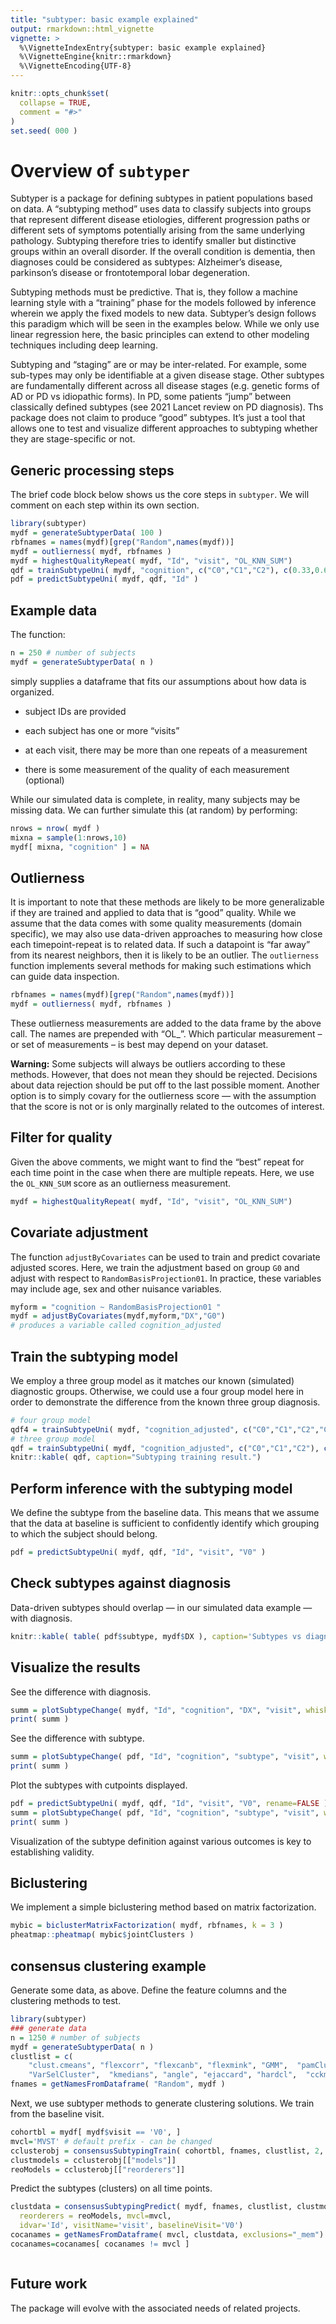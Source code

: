 ```yaml
---
title: "subtyper: basic example explained"
output: rmarkdown::html_vignette
vignette: >
  %\VignetteIndexEntry{subtyper: basic example explained}
  %\VignetteEngine{knitr::rmarkdown}
  %\VignetteEncoding{UTF-8}
---
```


```r
knitr::opts_chunk$set(
  collapse = TRUE,
  comment = "#>"
)
set.seed( 000 )
```

# Overview of `subtyper`

Subtyper is a package for defining subtypes in patient populations based on data.
A "subtyping method" uses data to classify subjects into groups that represent
different disease etiologies, different progression paths or different sets of
symptoms potentially arising from the same underlying pathology.  Subtyping
therefore tries to identify smaller but distinctive groups within an overall
disorder.  If the overall condition is dementia, then diagnoses could be
considered as subtypes:
Alzheimer's disease, parkinson's disease or frontotemporal lobar degeneration.

Subtyping methods must be predictive.  That is, they follow a machine learning
style with a "training" phase for the models followed by inference wherein we
apply the fixed models to new data.  Subtyper's design follows this paradigm
which will be seen in the examples below.  While we only use linear regression
here, the basic principles can extend to other modeling techniques including
deep learning.

Subtyping and "staging" are or may be inter-related.  For example, some sub-types
may only be identifiable at a given disease stage.  Other subtypes are fundamentally
different across all disease stages (e.g. genetic forms of AD or PD vs idiopathic forms).
In PD, some patients "jump" between classically defined subtypes (see 2021 Lancet
  review on PD diagnosis).
Ths package does not claim to produce "good" subtypes.  It's just a tool that
allows one to test and visualize different approaches to subtyping whether they
are stage-specific or not.

## Generic processing steps

The brief code block below shows us the core steps in `subtyper`.  We will
comment on each step within its own section.

```r
library(subtyper)
mydf = generateSubtyperData( 100 )
rbfnames = names(mydf)[grep("Random",names(mydf))]
mydf = outlierness( mydf, rbfnames )
mydf = highestQualityRepeat( mydf, "Id", "visit", "OL_KNN_SUM")
qdf = trainSubtypeUni( mydf, "cognition", c("C0","C1","C2"), c(0.33,0.66) )
pdf = predictSubtypeUni( mydf, qdf, "Id" )
```

## Example data

The function:

```r
n = 250 # number of subjects
mydf = generateSubtyperData( n )
```

simply supplies a dataframe that fits our assumptions about how data is organized.

* subject IDs are provided

* each subject has one or more "visits"

* at each visit, there may be more than one repeats of a measurement

* there is some measurement of the quality of each measurement (optional)

While our simulated data is complete, in reality,
many subjects may be missing data.   We can further simulate this  (at random) by
performing:

```r
nrows = nrow( mydf )
mixna = sample(1:nrows,10)
mydf[ mixna, "cognition" ] = NA
```

## Outlierness

It is important to note that these methods are likely to be more generalizable
if they are trained and applied to data that is "good" quality.
While we assume that the data comes with some quality measurements (domain specific),
we may also use data-driven approaches to measuring how close each timepoint-repeat
is to related data.  If such a datapoint is "far away" from its nearest neighbors,
then it is likely to be an outlier.  The `outlierness` function implements
several methods for making such estimations which can guide data inspection.

```r
rbfnames = names(mydf)[grep("Random",names(mydf))]
mydf = outlierness( mydf, rbfnames )
```

These outlierness measurements are added to the data frame by the above call.
The names are prepended with "OL_".  Which particular measurement -- or set of
measurements -- is best may depend on your dataset.


**Warning:** Some subjects will always be outliers according to these methods.
However, that does not mean they should be rejected.  Decisions about data
rejection should be put off to the last possible moment.  Another option is to
simply covary for the outlierness score --- with the assumption that the score
is not or is only marginally related to the outcomes of interest.

## Filter for quality

Given the above comments, we might want to find the "best" repeat for each
time point in the case when there are multiple repeats.  Here, we use the
`OL_KNN_SUM` score as an outlierness measurement.

```r
mydf = highestQualityRepeat( mydf, "Id", "visit", "OL_KNN_SUM")
```


## Covariate adjustment

The function `adjustByCovariates` can be used to train and predict
covariate adjusted scores.  Here, we train the adjustment based on group `G0`
and adjust with respect to `RandomBasisProjection01`.  In practice, these
variables may include age, sex and other nuisance variables.

```r
myform = "cognition ~ RandomBasisProjection01 "
mydf = adjustByCovariates(mydf,myform,"DX","G0")
# produces a variable called cognition_adjusted
```

## Train the subtyping model

We employ a three group model as it matches our known (simulated) diagnostic groups.
Otherwise, we could use a four group model here in order to demonstrate the
difference from the known three group diagnosis.

```r
# four group model
qdf4 = trainSubtypeUni( mydf, "cognition_adjusted", c("C0","C1","C2","C3"), c(0.25,0.5, 0.75) )
# three group model
qdf = trainSubtypeUni( mydf, "cognition_adjusted", c("C0","C1","C2"), c( 0.33, 0.66 ) )
knitr::kable( qdf, caption="Subtyping training result.")
```

## Perform inference with the subtyping model

We define the subtype from the baseline data.  This means that we assume that the
data at baseline is sufficient to confidently identify which grouping to which
the subject should belong.

```r
pdf = predictSubtypeUni( mydf, qdf, "Id", "visit", "V0" )
```

## Check subtypes against diagnosis

Data-driven subtypes should overlap --- in our simulated data example --- with diagnosis.

```r
knitr::kable( table( pdf$subtype, mydf$DX ), caption='Subtypes vs diagnosis: By design, these categories are very similar.', table.attr = "style='width:60%;'")
```

## Visualize the results

See the difference with diagnosis.

```r
summ = plotSubtypeChange( mydf, "Id", "cognition", "DX", "visit", whiskervar='se'  )
print( summ )
```

See the difference with subtype.

```r
summ = plotSubtypeChange( pdf, "Id", "cognition", "subtype", "visit", whiskervar='se' )
print( summ )
```


Plot the subtypes with cutpoints displayed.

```r
pdf = predictSubtypeUni( mydf, qdf, "Id", "visit", "V0", rename=FALSE )
summ = plotSubtypeChange( pdf, "Id", "cognition", "subtype", "visit", whiskervar='se' )
print( summ )
```

Visualization of the subtype definition against various outcomes is key to
establishing validity.


## Biclustering

We implement a simple biclustering method based on matrix factorization.

```r
mybic = biclusterMatrixFactorization( mydf, rbfnames, k = 3 )
pheatmap::pheatmap( mybic$jointClusters )
```

## consensus clustering example 

Generate some data, as above. Define the feature columns and the clustering methods to test. 
```r
library(subtyper)
### generate data
n = 1250 # number of subjects
mydf = generateSubtyperData( n )
clustlist = c( 
    "clust.cmeans", "flexcorr", "flexcanb", "flexmink", "GMM",  "pamCluster", 
    "VarSelCluster",  "kmedians", "angle", "ejaccard", "hardcl",  "cckmeans" )
fnames = getNamesFromDataframe( "Random", mydf )
```


Next, we use subtyper methods to generate clustering solutions.
We train from the baseline visit.

```r
cohortbl = mydf[ mydf$visit == 'V0', ]
mvcl='MVST' # default prefix - can be changed
cclusterobj = consensusSubtypingTrain( cohortbl, fnames, clustlist, 2, verbose=TRUE )
clustmodels = cclusterobj[["models"]]
reoModels = cclusterobj[["reorderers"]]
```


Predict the subtypes (clusters) on all time points.
```r
clustdata = consensusSubtypingPredict( mydf, fnames, clustlist, clustmodels,
  reorderers = reoModels, mvcl=mvcl, 
  idvar='Id', visitName='visit', baselineVisit='V0')
cocanames = getNamesFromDataframe( mvcl, clustdata, exclusions="_mem")
cocanames=cocanames[ cocanames != mvcl ]
```

```r
```


## Future work

The package will evolve with the associated needs of related projects.

